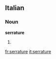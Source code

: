 ==Italian==

===Noun===
'''serrature''' {{f}}

# {{plural of|[[serratura]]|lang=it}}

[[fr:serrature]]
[[it:serrature]]